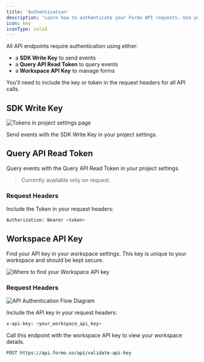 ```yaml
---
title: 'Authentication'
description: 'Learn how to authenticate your Formo API requests. Use your API Key to call to the Formo Events API, Query API, and more.'
icon: key
iconType: solid
---
```


All API endpoints require authentication using either: 
- a **SDK Write Key** to send events
- a **Query API Read Token** to query events
- a **Workspace API Key** to manage forms

You'll need to include the key or token in the request headers for all API calls.

## SDK Write Key

<Frame>
	<img src="/images/project-settings.png" alt="Tokens in project settings page" />
</Frame>

Send events with the SDK Write Key in your project settings.

## Query API Read Token

Query events with the Query API Read Token in your project settings.

> Currently available only on request.

### Request Headers

Include the Token in your request headers:

```bash
Authorization: Bearer <token>
```

## Workspace API Key

Find your API key in your workspace settings. This key is unique to your workspace and should be kept secure.

<Frame>
	<img
		src="/images/workspace-api-key.png"
		alt="Where to find your Workspace API key"
	/>
</Frame>

### Request Headers

<Frame>
	<img src="/images/auth-flow.png" alt="API Authentication Flow Diagram" />
</Frame>

Include the API key in your request headers:

```bash
x-api-key: <your_workspace_api_key>
```

Call this endpoint with the workspace API key to view your workspace details.

```bash
POST https://api.formo.so/api/validate-api-key
```
